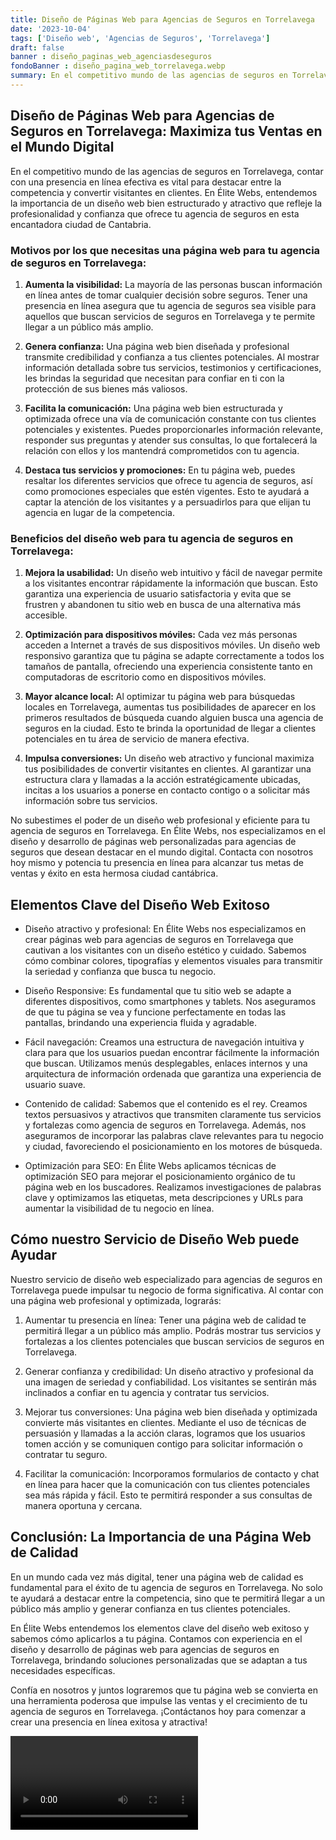 ```yaml
---
title: Diseño de Páginas Web para Agencias de Seguros en Torrelavega
date: '2023-10-04'
tags: ['Diseño web', 'Agencias de Seguros', 'Torrelavega']
draft: false
banner : diseño_paginas_web_agenciasdeseguros
fondoBanner : diseño_pagina_web_torrelavega.webp
summary: En el competitivo mundo de las agencias de seguros en Torrelavega, contar con una presencia en línea efectiva es vital para destacar entre la competencia y convertir visitantes en clientes. En Élite Webs, entendemos la importancia de un diseño web bien estructurado y atractivo que refleje la profesionalidad y confianza que ofrece tu agencia de seguros en esta encantadora ciudad de Cantabria.
---
```


## Diseño de Páginas Web para Agencias de Seguros en Torrelavega: Maximiza tus Ventas en el Mundo Digital

En el competitivo mundo de las agencias de seguros en Torrelavega, contar con una presencia en línea efectiva es vital para destacar entre la competencia y convertir visitantes en clientes. En Élite Webs, entendemos la importancia de un diseño web bien estructurado y atractivo que refleje la profesionalidad y confianza que ofrece tu agencia de seguros en esta encantadora ciudad de Cantabria.

### Motivos por los que necesitas una página web para tu agencia de seguros en Torrelavega:

1. **Aumenta la visibilidad:** La mayoría de las personas buscan información en línea antes de tomar cualquier decisión sobre seguros. Tener una presencia en línea asegura que tu agencia de seguros sea visible para aquellos que buscan servicios de seguros en Torrelavega y te permite llegar a un público más amplio.

2. **Genera confianza:** Una página web bien diseñada y profesional transmite credibilidad y confianza a tus clientes potenciales. Al mostrar información detallada sobre tus servicios, testimonios y certificaciones, les brindas la seguridad que necesitan para confiar en ti con la protección de sus bienes más valiosos.

3. **Facilita la comunicación:** Una página web bien estructurada y optimizada ofrece una vía de comunicación constante con tus clientes potenciales y existentes. Puedes proporcionarles información relevante, responder sus preguntas y atender sus consultas, lo que fortalecerá la relación con ellos y los mantendrá comprometidos con tu agencia.

4. **Destaca tus servicios y promociones:** En tu página web, puedes resaltar los diferentes servicios que ofrece tu agencia de seguros, así como promociones especiales que estén vigentes. Esto te ayudará a captar la atención de los visitantes y a persuadirlos para que elijan tu agencia en lugar de la competencia.

### Beneficios del diseño web para tu agencia de seguros en Torrelavega:

1. **Mejora la usabilidad:** Un diseño web intuitivo y fácil de navegar permite a los visitantes encontrar rápidamente la información que buscan. Esto garantiza una experiencia de usuario satisfactoria y evita que se frustren y abandonen tu sitio web en busca de una alternativa más accesible.

2. **Optimización para dispositivos móviles:** Cada vez más personas acceden a Internet a través de sus dispositivos móviles. Un diseño web responsivo garantiza que tu página se adapte correctamente a todos los tamaños de pantalla, ofreciendo una experiencia consistente tanto en computadoras de escritorio como en dispositivos móviles.

3. **Mayor alcance local:** Al optimizar tu página web para búsquedas locales en Torrelavega, aumentas tus posibilidades de aparecer en los primeros resultados de búsqueda cuando alguien busca una agencia de seguros en la ciudad. Esto te brinda la oportunidad de llegar a clientes potenciales en tu área de servicio de manera efectiva.

4. **Impulsa conversiones:** Un diseño web atractivo y funcional maximiza tus posibilidades de convertir visitantes en clientes. Al garantizar una estructura clara y llamadas a la acción estratégicamente ubicadas, incitas a los usuarios a ponerse en contacto contigo o a solicitar más información sobre tus servicios.

No subestimes el poder de un diseño web profesional y eficiente para tu agencia de seguros en Torrelavega. En Élite Webs, nos especializamos en el diseño y desarrollo de páginas web personalizadas para agencias de seguros que desean destacar en el mundo digital. Contacta con nosotros hoy mismo y potencia tu presencia en línea para alcanzar tus metas de ventas y éxito en esta hermosa ciudad cantábrica.

<GifSeo />

<Cta />

## Elementos Clave del Diseño Web Exitoso

- Diseño atractivo y profesional: En Élite Webs nos especializamos en crear páginas web para agencias de seguros en Torrelavega que cautivan a los visitantes con un diseño estético y cuidado. Sabemos cómo combinar colores, tipografías y elementos visuales para transmitir la seriedad y confianza que busca tu negocio.

- Diseño Responsive: Es fundamental que tu sitio web se adapte a diferentes dispositivos, como smartphones y tablets. Nos aseguramos de que tu página se vea y funcione perfectamente en todas las pantallas, brindando una experiencia fluida y agradable.

- Fácil navegación: Creamos una estructura de navegación intuitiva y clara para que los usuarios puedan encontrar fácilmente la información que buscan. Utilizamos menús desplegables, enlaces internos y una arquitectura de información ordenada que garantiza una experiencia de usuario suave.

- Contenido de calidad: Sabemos que el contenido es el rey. Creamos textos persuasivos y atractivos que transmiten claramente tus servicios y fortalezas como agencia de seguros en Torrelavega. Además, nos aseguramos de incorporar las palabras clave relevantes para tu negocio y ciudad, favoreciendo el posicionamiento en los motores de búsqueda.

- Optimización para SEO: En Élite Webs aplicamos técnicas de optimización SEO para mejorar el posicionamiento orgánico de tu página web en los buscadores. Realizamos investigaciones de palabras clave y optimizamos las etiquetas, meta descripciones y URLs para aumentar la visibilidad de tu negocio en línea.

## Cómo nuestro Servicio de Diseño Web puede Ayudar

Nuestro servicio de diseño web especializado para agencias de seguros en Torrelavega puede impulsar tu negocio de forma significativa. Al contar con una página web profesional y optimizada, lograrás:

1. Aumentar tu presencia en línea: Tener una página web de calidad te permitirá llegar a un público más amplio. Podrás mostrar tus servicios y fortalezas a los clientes potenciales que buscan servicios de seguros en Torrelavega.

2. Generar confianza y credibilidad: Un diseño atractivo y profesional da una imagen de seriedad y confiabilidad. Los visitantes se sentirán más inclinados a confiar en tu agencia y contratar tus servicios.

3. Mejorar tus conversiones: Una página web bien diseñada y optimizada convierte más visitantes en clientes. Mediante el uso de técnicas de persuasión y llamadas a la acción claras, logramos que los usuarios tomen acción y se comuniquen contigo para solicitar información o contratar tu seguro.

4. Facilitar la comunicación: Incorporamos formularios de contacto y chat en línea para hacer que la comunicación con tus clientes potenciales sea más rápida y fácil. Esto te permitirá responder a sus consultas de manera oportuna y cercana.

## Conclusión: La Importancia de una Página Web de Calidad

En un mundo cada vez más digital, tener una página web de calidad es fundamental para el éxito de tu agencia de seguros en Torrelavega. No solo te ayudará a destacar entre la competencia, sino que te permitirá llegar a un público más amplio y generar confianza en tus clientes potenciales.

En Élite Webs entendemos los elementos clave del diseño web exitoso y sabemos cómo aplicarlos a tu página. Contamos con experiencia en el diseño y desarrollo de páginas web para agencias de seguros en Torrelavega, brindando soluciones personalizadas que se adaptan a tus necesidades específicas.

Confía en nosotros y juntos lograremos que tu página web se convierta en una herramienta poderosa que impulse las ventas y el crecimiento de tu agencia de seguros en Torrelavega. ¡Contáctanos hoy para comenzar a crear una presencia en línea exitosa y atractiva!

<Video />

<CtaBot job='Agencias de Seguros' city='Torrelavega'/>

<Gmaps query='Torrelavega+españa+maps' />